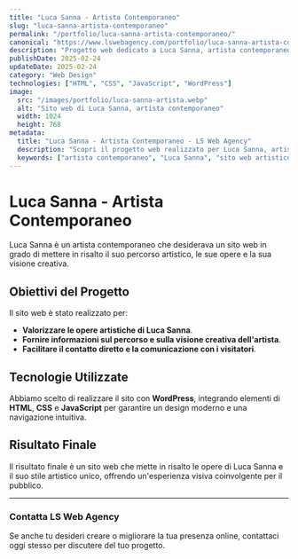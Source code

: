 ```yaml
---
title: "Luca Sanna - Artista Contemporaneo"
slug: "luca-sanna-artista-contemporaneo"
permalink: "/portfolio/luca-sanna-artista-contemporaneo/"
canonical: "https://www.lswebagency.com/portfolio/luca-sanna-artista-contemporaneo/"
description: "Progetto web dedicato a Luca Sanna, artista contemporaneo, con l'obiettivo di creare una presenza online che valorizzi le sue opere e il suo percorso creativo."
publishDate: 2025-02-24
updateDate: 2025-02-24
category: "Web Design"
technologies: ["HTML", "CSS", "JavaScript", "WordPress"]
image:
  src: "/images/portfolio/luca-sanna-artista.webp"
  alt: "Sito web di Luca Sanna, artista contemporaneo"
  width: 1024
  height: 768
metadata:
  title: "Luca Sanna - Artista Contemporaneo - LS Web Agency"
  description: "Scopri il progetto web realizzato per Luca Sanna, artista contemporaneo, con una presenza online che mette in risalto il suo percorso artistico e le sue opere."
  keywords: ["artista contemporaneo", "Luca Sanna", "sito web artistico", "web design", "WordPress"]
---
```


# Luca Sanna - Artista Contemporaneo

Luca Sanna è un artista contemporaneo che desiderava un sito web in grado di mettere in risalto il suo percorso artistico, le sue opere e la sua visione creativa.

## Obiettivi del Progetto

Il sito web è stato realizzato per:

- **Valorizzare le opere artistiche di Luca Sanna**.
- **Fornire informazioni sul percorso e sulla visione creativa dell'artista**.
- **Facilitare il contatto diretto e la comunicazione con i visitatori**.

## Tecnologie Utilizzate

Abbiamo scelto di realizzare il sito con **WordPress**, integrando elementi di **HTML**, **CSS** e **JavaScript** per garantire un design moderno e una navigazione intuitiva.

## Risultato Finale

Il risultato finale è un sito web che mette in risalto le opere di Luca Sanna e il suo stile artistico unico, offrendo un'esperienza visiva coinvolgente per il pubblico.

---

### Contatta LS Web Agency

Se anche tu desideri creare o migliorare la tua presenza online, contattaci oggi stesso per discutere del tuo progetto.
